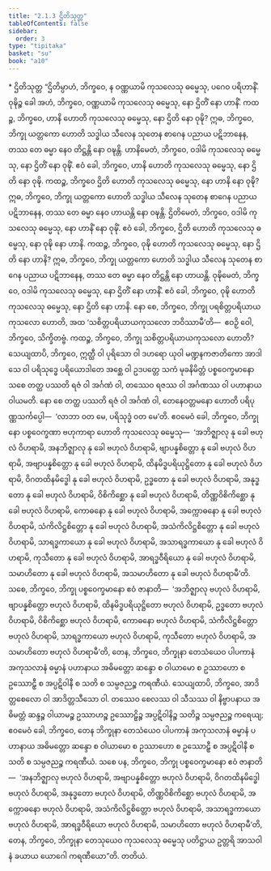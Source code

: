 ```yaml
---
title: "2.1.3 ဌိတိသုတ္တ"
tableOfContents: false
sidebar:
  order: 3
type: "tipitaka"
basket: "su"
book: "a10"
---
```



<DynamicBreadcrumb />

<Paragraph type="center" book="a10">
* ဌိတိသုတ္တ
</Paragraph>

<Division number="53" book="a10" e="ch" v="17" p="332">

<Paragraph number="383" book="a10">
“ဌိတိမ္ပာဟံ, ဘိက္ခဝေ, န ဝဏ္ဏယာမိ ကုသလေသု ဓမ္မေသု, ပဂေဝ ပရိဟာနိံ. ဝုဍ္ဎိဉ္စ ခေါ အဟံ, ဘိက္ခဝေ, ဝဏ္ဏယာမိ ကုသလေသု ဓမ္မေသု, နော ဌိတိံ နော ဟာနိံ.
</Paragraph>

<Paragraph number="384" book="a10">
ကထဉ္စ, ဘိက္ခဝေ, ဟာနိ ဟောတိ ကုသလေသု ဓမ္မေသု, နော ဌိတိ နော ဝုဍ္ဎိ? ဣဓ, ဘိက္ခဝေ, ဘိက္ခု ယတ္တကော ဟောတိ သဒ္ဓါယ သီလေန သုတေန စာဂေန ပညာယ ပဋိဘာနေန, တဿ တေ ဓမ္မာ နေဝ တိဋ္ဌန္တိ နော ဝဍ္ဎန္တိ. ဟာနိမေတံ, ဘိက္ခဝေ, ဝဒါမိ ကုသလေသု ဓမ္မေသု, နော ဌိတိံ နော ဝုဍ္ဎိံ. ဧဝံ ခေါ, ဘိက္ခဝေ, ဟာနိ ဟောတိ ကုသလေသု ဓမ္မေသု, နော ဌိတိ နော ဝုဍ္ဎိ.
</Paragraph>

<Paragraph number="385" book="a10">
ကထဉ္စ, ဘိက္ခဝေ ဌိတိ ဟောတိ ကုသလေသု ဓမ္မေသု, နော ဟာနိ နော ဝုဍ္ဎိ? ဣဓ, ဘိက္ခဝေ, ဘိက္ခု ယတ္တကော ဟောတိ သဒ္ဓါယ သီလေန သုတေန စာဂေန ပညာယ ပဋိဘာနေန, တဿ တေ ဓမ္မာ နေဝ ဟာယန္တိ နော ဝဍ္ဎန္တိ. ဌိတိမေတံ, ဘိက္ခဝေ, ဝဒါမိ ကုသလေသု ဓမ္မေသု, နော ဟာနိံ နော ဝုဍ္ဎိံ. ဧဝံ ခေါ, ဘိက္ခဝေ, ဌိတိ ဟောတိ ကုသလေသု ဓမ္မေသု, နော ဝုဍ္ဎိ နော ဟာနိ.
</Paragraph>

<Paragraph number="386" book="a10">
ကထဉ္စ, ဘိက္ခဝေ, ဝုဍ္ဎိ ဟောတိ ကုသလေသု ဓမ္မေသု, နော ဌိတိ နော ဟာနိ? ဣဓ, ဘိက္ခဝေ, ဘိက္ခု ယတ္တကော ဟောတိ သဒ္ဓါယ သီလေန သုတေန စာဂေန ပညာယ ပဋိဘာနေန, တဿ တေ ဓမ္မာ နေဝ တိဋ္ဌန္တိ နော ဟာယန္တိ. ဝုဍ္ဎိမေတံ, ဘိက္ခဝေ, ဝဒါမိ ကုသလေသု ဓမ္မေသု, နော ဌိတိံ နော ဟာနိံ. ဧဝံ ခေါ, ဘိက္ခဝေ, ဝုဍ္ဎိ ဟောတိ ကုသလေသု ဓမ္မေသု, နော ဌိတိ နော ဟာနိ.
</Paragraph>

<Paragraph number="387" book="a10">
နော စေ, ဘိက္ခဝေ, ဘိက္ခု ပရစိတ္တပရိယာယကုသလော ဟောတိ, အထ ‘သစိတ္တပရိယာယကုသလော ဘဝိဿာမီ’တိ—  ဧဝဉှိ ဝေါ, ဘိက္ခဝေ, သိက္ခိတဗ္ဗံ.
</Paragraph>

<Paragraph number="388" book="a10">
ကထဉ္စ, ဘိက္ခဝေ, ဘိက္ခု သစိတ္တပရိယာယကုသလော ဟောတိ? သေယျထာပိ, ဘိက္ခဝေ, ဣတ္ထီ ဝါ ပုရိသော ဝါ ဒဟရော ယုဝါ မဏ္ဍနကဇာတိကော အာဒါသေ ဝါ ပရိသုဒ္ဓေ ပရိယောဒါတေ အစ္ဆေ ဝါ ဥဒပတ္တေ သကံ မုခနိမိတ္တံ ပစ္စဝေက္ခမာနော သစေ တတ္ထ ပဿတိ ရဇံ ဝါ အင်္ဂဏံ ဝါ, တဿေဝ ရဇဿ ဝါ အင်္ဂဏဿ ဝါ ပဟာနာယ ဝါယမတိ. နော စေ တတ္ထ ပဿတိ ရဇံ ဝါ အင်္ဂဏံ ဝါ, တေနေဝတ္တမနော ဟောတိ ပရိပုဏ္ဏသင်္ကပ္ပေါ—  ‘လာဘာ ဝတ မေ, ပရိသုဒ္ဓံ ဝတ မေ’တိ. ဧဝမေဝံ ခေါ, ဘိက္ခဝေ, ဘိက္ခုနော ပစ္စဝေက္ခဏာ ဗဟုကာရာ ဟောတိ ကုသလေသု ဓမ္မေသု—  ‘အဘိဇ္ဈာလု နု ခေါ ဗဟုလံ ဝိဟရာမိ, အနဘိဇ္ဈာလု နု ခေါ ဗဟုလံ ဝိဟရာမိ, ဗျာပန္နစိတ္တော နု ခေါ ဗဟုလံ ဝိဟရာမိ, အဗျာပန္နစိတ္တော နု ခေါ ဗဟုလံ ဝိဟရာမိ, ထိနမိဒ္ဓပရိယုဋ္ဌိတော နု ခေါ ဗဟုလံ ဝိဟရာမိ, ဝိဂတထိနမိဒ္ဓေါ နု ခေါ ဗဟုလံ ဝိဟရာမိ, ဥဒ္ဓတော နု ခေါ ဗဟုလံ ဝိဟရာမိ, အနုဒ္ဓတော နု ခေါ ဗဟုလံ ဝိဟရာမိ, ဝိစိကိစ္ဆော နု ခေါ ဗဟုလံ ဝိဟရာမိ, တိဏ္ဏဝိစိကိစ္ဆော နု ခေါ ဗဟုလံ ဝိဟရာမိ, ကောဓနော နု ခေါ ဗဟုလံ ဝိဟရာမိ, အက္ကောဓနော နု ခေါ ဗဟုလံ ဝိဟရာမိ, သံကိလိဋ္ဌစိတ္တော နု ခေါ ဗဟုလံ ဝိဟရာမိ, အသံကိလိဋ္ဌစိတ္တော နု ခေါ ဗဟုလံ ဝိဟရာမိ, သာရဒ္ဓကာယော နု ခေါ ဗဟုလံ ဝိဟရာမိ, အသာရဒ္ဓကာယော နု ခေါ ဗဟုလံ ဝိဟရာမိ, ကုသီတော နု ခေါ ဗဟုလံ ဝိဟရာမိ, အာရဒ္ဓဝီရိယော နု ခေါ ဗဟုလံ ဝိဟရာမိ, သမာဟိတော နု ခေါ ဗဟုလံ ဝိဟရာမိ, အသမာဟိတော နု ခေါ ဗဟုလံ ဝိဟရာမီ’တိ.
</Paragraph>

<Paragraph number="389" book="a10">
သစေ, ဘိက္ခဝေ, ဘိက္ခု ပစ္စဝေက္ခမာနော ဧဝံ ဇာနာတိ—  ‘အဘိဇ္ဈာလု ဗဟုလံ ဝိဟရာမိ, ဗျာပန္နစိတ္တော ဗဟုလံ ဝိဟရာမိ, ထိနမိဒ္ဓပရိယုဋ္ဌိတော ဗဟုလံ ဝိဟရာမိ, ဥဒ္ဓတော ဗဟုလံ ဝိဟရာမိ, ဝိစိကိစ္ဆော ဗဟုလံ ဝိဟရာမိ, ကောဓနော ဗဟုလံ ဝိဟရာမိ, သံကိလိဋ္ဌစိတ္တော ဗဟုလံ ဝိဟရာမိ, သာရဒ္ဓကာယော ဗဟုလံ ဝိဟရာမိ, ကုသီတော ဗဟုလံ ဝိဟရာမိ, အသမာဟိတော ဗဟုလံ ဝိဟရာမီ’တိ, တေန, ဘိက္ခဝေ, ဘိက္ခုနာ တေသံယေဝ ပါပကာနံ အကုသလာနံ ဓမ္မာနံ ပဟာနာယ အဓိမတ္တော ဆန္ဒော စ ဝါယာမော စ ဥဿာဟော စ ဥဿောဠှီ စ အပ္ပဋိဝါနီ စ သတိ စ သမ္ပဇညဉ္စ ကရဏီယံ. သေယျထာပိ, ဘိက္ခဝေ, အာဒိတ္တစေလော ဝါ အာဒိတ္တသီသော ဝါ. တဿေဝ စေလဿ ဝါ သီသဿ ဝါ နိဗ္ဗာပနာယ အဓိမတ္တံ ဆန္ဒဉ္စ ဝါယာမဉ္စ ဥဿာဟဉ္စ ဥဿောဠှိဉ္စ အပ္ပဋိဝါနိဉ္စ သတိဉ္စ သမ္ပဇညဉ္စ ကရေယျ; ဧဝမေဝံ ခေါ, ဘိက္ခဝေ, တေန ဘိက္ခုနာ တေသံယေဝ ပါပကာနံ အကုသလာနံ ဓမ္မာနံ ပဟာနာယ အဓိမတ္တော ဆန္ဒော စ ဝါယာမော စ ဥဿာဟော စ ဥဿောဠှီ စ အပ္ပဋိဝါနီ စ သတိ စ သမ္ပဇညဉ္စ ကရဏီယံ.
</Paragraph>

<Paragraph number="390" book="a10">
သစေ ပန, ဘိက္ခဝေ, ဘိက္ခု ပစ္စဝေက္ခမာနော ဧဝံ ဇာနာတိ—  ‘အနဘိဇ္ဈာလု ဗဟုလံ ဝိဟရာမိ, အဗျာပန္နစိတ္တော ဗဟုလံ ဝိဟရာမိ, ဝိဂတထိနမိဒ္ဓေါ ဗဟုလံ ဝိဟရာမိ, အနုဒ္ဓတော ဗဟုလံ ဝိဟရာမိ, တိဏ္ဏဝိစိကိစ္ဆော ဗဟုလံ ဝိဟရာမိ, အက္ကောဓနော ဗဟုလံ ဝိဟရာမိ, အသံကိလိဋ္ဌစိတ္တော ဗဟုလံ ဝိဟရာမိ, အသာရဒ္ဓကာယော ဗဟုလံ ဝိဟရာမိ, အာရဒ္ဓဝီရိယော ဗဟုလံ ဝိဟရာမိ, သမာဟိတော ဗဟုလံ ဝိဟရာမီ’တိ, တေန, ဘိက္ခဝေ, ဘိက္ခုနာ တေသုယေဝ ကုသလေသု ဓမ္မေသု ပတိဋ္ဌာယ ဥတ္တရိ အာသဝါနံ ခယာယ ယောဂေါ ကရဏီယော”တိ.

</Paragraph>
</Division>

<Paragraph number="391" type="center" book="a10">
တတိယံ.
</Paragraph>